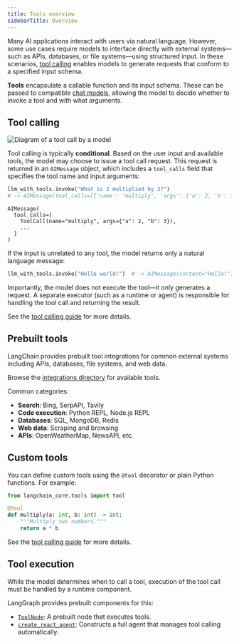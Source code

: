 ```yaml
---
title: Tools overview
sidebarTitle: Overview
---
```



<AlphaCallout />

Many AI applications interact with users via natural language. However, some use cases require models to interface directly with external systems—such as APIs, databases, or file systems—using structured input. In these scenarios, [tool calling](/oss/python/langgraph/call-tools) enables models to generate requests that conform to a specified input schema.

**Tools** encapsulate a callable function and its input schema. These can be passed to compatible [chat models](https://python.langchain.com/docs/concepts/chat_models), allowing the model to decide whether to invoke a tool and with what arguments.




## Tool calling

![Diagram of a tool call by a model](/oss/images/tool_call.png)


Tool calling is typically **conditional**. Based on the user input and available tools, the model may choose to issue a tool call request. This request is returned in an `AIMessage` object, which includes a `tool_calls` field that specifies the tool name and input arguments:

```python
llm_with_tools.invoke("What is 2 multiplied by 3?")
# -> AIMessage(tool_calls=[{'name': 'multiply', 'args': {'a': 2, 'b': 3}, ...}])
```

```
AIMessage(
  tool_calls=[
    ToolCall(name="multiply", args={"a": 2, "b": 3}),
    ...
  ]
)
```




If the input is unrelated to any tool, the model returns only a natural language message:

```python
llm_with_tools.invoke("Hello world!")  # -> AIMessage(content="Hello!")
```




Importantly, the model does not execute the tool—it only generates a request. A separate executor (such as a runtime or agent) is responsible for handling the tool call and returning the result.

See the [tool calling guide](/oss/python/langgraph/call-tools) for more details.

## Prebuilt tools

LangChain provides prebuilt tool integrations for common external systems including APIs, databases, file systems, and web data.

Browse the [integrations directory](https://python.langchain.com/docs/integrations/tools/) for available tools.




Common categories:

* **Search**: Bing, SerpAPI, Tavily
* **Code execution**: Python REPL, Node.js REPL
* **Databases**: SQL, MongoDB, Redis
* **Web data**: Scraping and browsing
* **APIs**: OpenWeatherMap, NewsAPI, etc.

## Custom tools

You can define custom tools using the `@tool` decorator or plain Python functions. For example:

```python
from langchain_core.tools import tool

@tool
def multiply(a: int, b: int) -> int:
    """Multiply two numbers."""
    return a * b
```




See the [tool calling guide](/oss/python/langgraph/call-tools) for more details.

## Tool execution

While the model determines when to call a tool, execution of the tool call must be handled by a runtime component.

LangGraph provides prebuilt components for this:

* [`ToolNode`](https://langchain-ai.github.io/langgraph/reference/agents/#langgraph.prebuilt.tool_node.ToolNode): A prebuilt node that executes tools.
* [`create_react_agent`](https://langchain-ai.github.io/langgraph/reference/prebuilt/#langgraph.prebuilt.chat_agent_executor.create_react_agent): Constructs a full agent that manages tool calling automatically.



